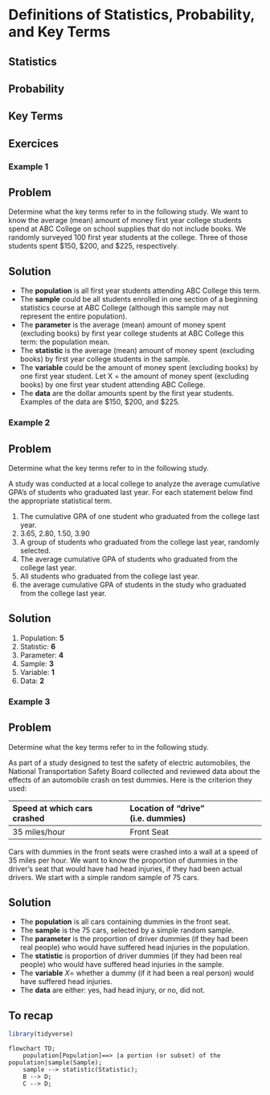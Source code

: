 # Definitions of Statistics, Probability, and Key Terms {.unnumbered}


## Statistics

## Probability

## Key Terms



## Exercices

### Example 1

::: {.callout-note}
## Problem

Determine what the key terms refer to in the following study. We want to know the average (mean) amount of money first year college students spend at ABC College on school supplies that do not include books. We randomly surveyed 100 first year students at the college. Three of those students spent $150, $200, and $225, respectively.
:::

::: {.callout-tip collapse="true"}
## Solution

- The **population** is all first year students attending ABC College this term.
- The **sample** could be all students enrolled in one section of a beginning statistics course at ABC College (although this sample may not represent the entire population).
- The **parameter** is the average (mean) amount of money spent (excluding books) by first year college students at ABC College this term: the population mean.
- The **statistic** is the average (mean) amount of money spent (excluding books) by first year college students in the sample.
- The **variable** could be the amount of money spent (excluding books) by one first year student. Let X = the amount of money spent (excluding books) by one first year student attending ABC College.
- The **data** are the dollar amounts spent by the first year students. Examples of the data are $150, $200, and $225.
:::

### Example 2

::: {.callout-note}
## Problem

Determine what the key terms refer to in the following study.

A study was conducted at a local college to analyze the average cumulative GPA’s
of students who graduated last year. For each statement below find the
appropriate statistical term.

1. The cumulative GPA of one student who graduated from the college last year.
2. 3.65, 2.80, 1.50, 3.90
3. A group of students who graduated from the college last year, randomly selected.
4. The average cumulative GPA of students who graduated from the college last year.
5. All students who graduated from the college last year.
6. the average cumulative GPA of students in the study who graduated from the
college last year.
:::

::: {.callout-tip collapse="true"}
## Solution

1. Population: **5**
2. Statistic: **6**
3. Parameter: **4**
4. Sample: **3**
5. Variable: **1**
6. Data: **2**
:::

### Example 3

::: {.callout-note}
## Problem

Determine what the key terms refer to in the following study.

As part of a study designed to test the safety of electric automobiles, the
National Transportation Safety Board collected and reviewed data about the
effects of an automobile crash on test dummies. Here is the criterion they
used:

| Speed at which cars crashed |	Location of “drive” (i.e. dummies) |
|:--------------------------- | :----------------------------------|
| 35 miles/hour 	          | Front Seat                         |

Cars with dummies in the front seats were crashed into a wall at a speed of 35
miles per hour. We want to know the proportion of dummies in the driver’s seat
that would have had head injuries, if they had been actual drivers. We start
with a simple random sample of 75 cars.
:::

::: {.callout-tip collapse="true"}
## Solution

- The **population** is all cars containing dummies in the front seat.
- The **sample** is the 75 cars, selected by a simple random sample.
- The **parameter** is the proportion of driver dummies (if they had been real
people) who would have suffered head injuries in the population.
- The **statistic** is proportion of driver dummies (if they had been real
people) who would have suffered head injuries in the sample.
- The **variable** $X =$ whether a dummy (if it had been a real person) would
have suffered head injuries.
- The **data** are either: yes, had head injury, or no, did not.
:::

## To recap

```r
library(tidyverse)
```

```mermaid
flowchart TD;
    population[Population]==> |a portion (or subset) of the population|sample(Sample);
    sample --> statistic(Statistic);
    B --> D;
    C --> D;
```


